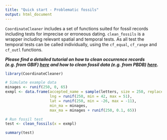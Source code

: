 ```yaml
---
title: "Quick start - Problematic fossils"
output: html_document
---
```


`CoordinateCleaner` includes a set of functions suited for fossil records including tests for imprecise or erroneous dating. `clean_fossils` is a wrapper including relevant spatial and temporal tests. As all test the temporal tests can be called individually, using the `cf_equal`, `cf_range` and `cf_outl` functions.

***Please find a detailed tutorial on how to clean occurrence records (e.g. from GBIF) [here](https://ropensci.github.io/CoordinateCleaner/articles/Cleaning_GBIF_data_with_CoordinateCleaner.html) and how to clean fossil data (e.g. from PBDB) [here](https://ropensci.github.io/CoordinateCleaner/articles/Cleaning_PBDB_fossils_with_CoordinateCleaner.html).***

```r
library(CoordinateCleaner)

# Simulate example data
minages <- runif(250, 0, 65)
exmpl <- data.frame(accepted_name = sample(letters, size = 250, replace = TRUE),
                    lng = runif(250, min = 42, max = 51),
                    lat = runif(250, min = -26, max = -11),
                    min_ma = minages,
                    max_ma = minages + runif(250, 0.1, 65))

# Run fossil test
test <- clean_fossils(x = exmpl)

summary(test)
```